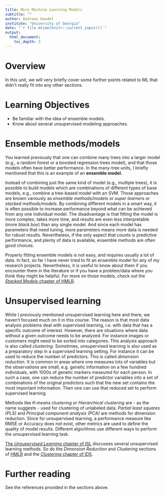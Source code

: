 ```yaml
---
title: More Machine Learning Models 
subtitle: ""
author: Andreas Handel
institute: "University of Georgia"
date: "`r file.mtime(knitr::current_input())`"
output: 
  html_document:
    toc_depth: 3
---
```



# Overview
In this unit, we will very briefly cover some further points related to ML that didn't really fit into any other sections. 

# Learning Objectives
* Be familiar with the idea of ensemble models.
* Know about several unsupervised modeling approaches.



# Ensemble methods/models
You learned previously that one can combine many trees into a larger model (e.g., a random forest or a boosted regression trees model), and that those models often have better performance. In the many-tree units, I briefly mentioned that this is an example of an **ensemble model.**

Instead of combining just the same kind of model (e.g., multiple trees), it is possible to build models which are combinations of different types of base models, e.g., combine a tree-based model with an SVM. Those approaches are known variously as _ensemble methods/models_ or _super learners_ or _stacked methods/models_. By combining different models in a smart way, it is often possible to increase performance beyond what can be achieved from any one individual model. The disadvantage is that fitting the model is more complex, takes more time, and results are even less interpretable (more _black box_) than any single model. And since each model has parameters that need tuning, more parameters means more data is needed for robust results. Nevertheless, if the only aspect that counts is predictive performance, and plenty of data is available, ensemble methods are often good choices.

Properly fitting ensemble models is not easy, and requires usually a lot of data. In fact, so far I have never tried to fit an ensemble model for any of my research projects. Nevertheless, it is useful to know about them if you encounter them in the literature or if you have a problem/data where you think they might be helpful. For more on those models, check out the [_Stacked Models_ chapter of HMLR](https://bradleyboehmke.github.io/HOML/stacking.html).



# Unsupervised learning

While I previously mentioned unsupervised learning here and there, we haven't focused much on it in this course. The reason is that most data analysis problems deal with supervised learning, i.e. with data that has a specific outcome of interest. However, there are situations where data without a given outcome needs to be analyzed. For instance images or customers might need to be sorted into categories. This analysis approach is also called _clustering_. Sometimes, unsupervised learning is also used as a preparatory step in a supervised learning setting. For instance it can be used to reduce the number of predictors. This is called _dimension reduction._ It is common in areas where one measures lots of variables but the observations are small, e.g. genetic information on a few hundred individuals, with 1000s of genetic markers measured for each person. In such a case, one can reduce the number of predictor variables into a set of combinations of the original predictors such that the new set contains the most important information. Then one can use that reduced set to perform supervised learning.

Methods like _K-means clustering_ or _Hierarchical clustering_ are - as the name suggests - used for clustering of unlabeled data. _Partial least squares (PLS)_ and _Principal component analysis (PCA)_ are methods for dimension reduction. Since for unsupervised learning, a performance measure like RMSE or Accuracy does not exist, other metrics are used to define the quality of model results. Different algorithms use different ways to perform the unsupervised learning task.

[The _Unsupervised Learning_ chapter of ISL](https://statlearning.com/) discusses several unsupervised learning methods. So do the _Dimension Reduction_ and _Clustering_ sections of [HMLR](https://bradleyboehmke.github.io/HOML/) and the [_Clustering_ chapter of IDS](https://rafalab.github.io/dsbook/clustering.html).


# Further reading

See the references provided in the sections above.
